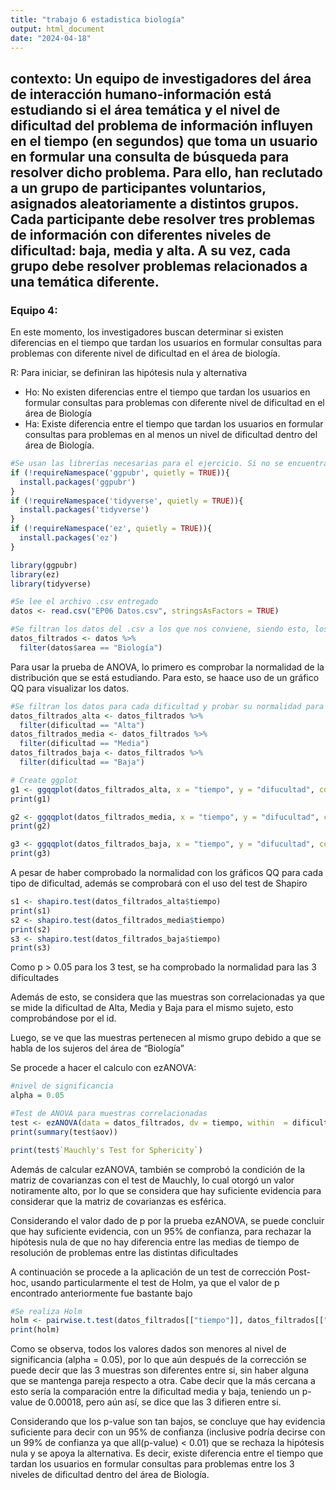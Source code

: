```yaml
---
title: "trabajo 6 estadistica biología"
output: html_document
date: "2024-04-18"
---
```


## contexto: Un equipo de investigadores del área de interacción humano-información está estudiando si el área temática y el nivel de dificultad del problema de información influyen en el tiempo (en segundos) que toma un usuario en formular una consulta de búsqueda para resolver dicho problema. Para ello, han reclutado a un grupo de participantes voluntarios, asignados aleatoriamente a distintos grupos. Cada participante debe resolver tres problemas de información con diferentes niveles de dificultad: baja, media y alta. A su vez, cada grupo debe resolver problemas relacionados a una temática diferente.

### Equipo 4:
En este momento, los investigadores buscan determinar si existen diferencias en el tiempo que tardan los usuarios en formular consultas para problemas con diferente nivel de dificultad en el área de biología.

R: Para iniciar, se definiran las hipótesis nula y alternativa

- Ho: No existen diferencias entre el tiempo que tardan los usuarios en formular consultas para problemas con diferente nivel de dificultad en el área de Biología
- Ha: Existe diferencia entre el tiempo que tardan los usuarios en formular consultas para problemas en al menos un nivel de dificultad dentro del área de Biología.


```r
#Se usan las librerías necesarias para el ejercicio. Si no se encuentran instaladas en el equipo, se instalan automáticamente
if (!requireNamespace('ggpubr', quietly = TRUE)){
  install.packages('ggpubr')
}
if (!requireNamespace('tidyverse', quietly = TRUE)){
  install.packages('tidyverse')
}
if (!requireNamespace('ez', quietly = TRUE)){
  install.packages('ez')
}

library(ggpubr)
library(ez)
library(tidyverse)

#Se lee el archivo .csv entregado 
datos <- read.csv("EP06 Datos.csv", stringsAsFactors = TRUE)

#Se filtran los datos del .csv a los que nos conviene, siendo esto, los datos del área de biología
datos_filtrados <- datos %>%
  filter(datos$area == "Biología")
```

Para usar la prueba de ANOVA, lo primero es comprobar la normalidad de la distribución que se está estudiando. Para esto, se haace uso de un gráfico QQ para visualizar los datos.

```r
#Se filtran los datos para cada dificultad y probar su normalidad para cada una en un gráfico QQ (y luego, en shapiro.test)
datos_filtrados_alta <- datos_filtrados %>% 
  filter(dificultad == "Alta")
datos_filtrados_media <- datos_filtrados %>% 
  filter(dificultad == "Media")
datos_filtrados_baja <- datos_filtrados %>% 
  filter(dificultad == "Baja")

# Create ggplot
g1 <- ggqqplot(datos_filtrados_alta, x = "tiempo", y = "difucultad", color = "red")
print(g1)

g2 <- ggqqplot(datos_filtrados_media, x = "tiempo", y = "difucultad", color = "blue")
print(g2)

g3 <- ggqqplot(datos_filtrados_baja, x = "tiempo", y = "difucultad", color = "cyan")
print(g3)
```

A pesar de haber comprobado la normalidad con los gráficos QQ para cada tipo de dificultad, además se comprobará con el uso del test de Shapiro
```r
s1 <- shapiro.test(datos_filtrados_alta$tiempo)
print(s1)
s2 <- shapiro.test(datos_filtrados_media$tiempo)
print(s2)
s3 <- shapiro.test(datos_filtrados_baja$tiempo)
print(s3)
```
Como p > 0.05 para los 3 test, se ha comprobado la normalidad para las 3 dificultades

Además de esto, se considera que las muestras son correlacionadas ya que se mide la dificultad de Alta, Media y Baja para el mismo sujeto, esto comprobándose por el id.

Luego, se ve que las muestras pertenecen al mismo grupo debido a que se habla de los sujeros del área de "Biología"

Se procede a hacer el calculo con ezANOVA:
```r
#nivel de significancia
alpha = 0.05

#Test de ANOVA para muestras correlacionadas
test <- ezANOVA(data = datos_filtrados, dv = tiempo, within  = dificultad, wid = id, return_aov = TRUE)
print(summary(test$aov))

print(test$`Mauchly's Test for Sphericity`)
```
Además de calcular ezANOVA, también se comprobó la condición de la matriz de covarianzas con el test de Mauchly, lo cual otorgó un valor notiramente alto, por lo que se considera que hay suficiente evidencia para considerar que la matriz de covarianzas es esférica.

Considerando el valor dado de p por la prueba ezANOVA, se puede concluir que hay suficiente evidencia, con un 95% de confianza, para rechazar la hipótesis nula de que no hay diferencia entre las medias de tiempo de resolución de problemas entre las distintas dificultades

A continuación se procede a la aplicación de un test de corrección Post-hoc, usando particularmente el test de Holm, ya que el valor de p encontrado anteriormente fue bastante bajo
```r
#Se realiza Holm
holm <- pairwise.t.test(datos_filtrados[["tiempo"]], datos_filtrados[["dificultad"]], p.adj = "holm", paired = TRUE)
print(holm)
```

Como se observa, todos los valores dados son menores al nivel de significancia (alpha = 0.05), por lo que aún después de la corrección se puede decir que las 3 muestras son diferentes entre si, sin haber alguna que se mantenga pareja respecto a otra. Cabe decir que la más cercana a esto sería la comparación entre la dificultad media y baja, teniendo un p-value de 0.00018, pero aún así, se dice que las 3 difieren entre si.

Considerando que los p-value son tan bajos, se concluye que hay evidencia suficiente para decir con un 95% de confianza (inclusive podría decirse con un 99% de confianza ya que all(p-value) < 0.01) que se rechaza la hipótesis nula y se apoya la alternativa. Es decir, existe diferencia entre el tiempo que tardan los usuarios en formular consultas para problemas entre los 3 niveles de dificultad dentro del área de Biología.